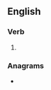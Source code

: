 {{also|Borged}}
==English==

===Verb===
{{head|en|verb form}}

# {{en-past of|borg}}

===Anagrams===
* {{anagrams|en|bodger}}